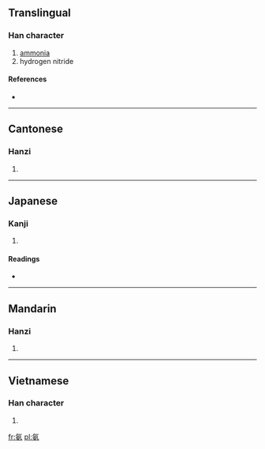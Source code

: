 ==Translingual==

===Han character===
{{Han char|rn=84|rad=气|as=06|sn=10|four=8042<sub>7</sub>|canj=人弓十女 (ONJV)}}

# [[ammonia]]
# hydrogen nitride

====References====
* {{Han ref|kx=0599.151|dkj=17065|hdz=32012.010|uh=6C28|ud=27688|bh=AEF2|bd=44786}}

----

==Cantonese==

===Hanzi===
{{yue-hanzi|jyut=|y=on1}}

# {{defn|Cantonese|sort=气06}}

----

==Japanese==

===Kanji===
{{ja-kanji|grade=|rs=气06}}

# {{defn|Japanese|sort=气06}}

====Readings====
* {{ja-readings|on=[[あん]] (an)|kun=}}

----

==Mandarin==

===Hanzi===
{{cmn-hanzi|pin=[[ān]] ([[an1]])|wg=an<sup>1</sup>}}

# {{defn|Mandarin|sort=气06}}

----

==Vietnamese==

===Han character===
{{vi-hantu|[[an]]|rs=气06}}

# {{defn|Vietnamese|sort=气06}}

[[fr:氨]]
[[pl:氨]]